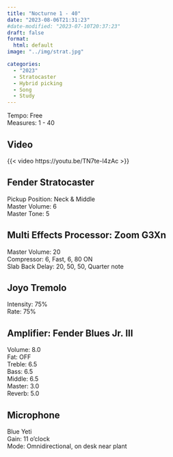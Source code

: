 ```yaml
---
title: "Nocturne 1 - 40"
date: "2023-08-06T21:31:23"
#date-modified: "2023-07-10T20:37:23"
draft: false
format: 
  html: default
image: "../img/strat.jpg"

categories:
  - "2023"
  - Stratocaster
  - Hybrid picking
  - Song
  - Study
---
```


Tempo: Free\
Measures: 1 - 40

## Video

{{< video https://youtu.be/TN7te-l4zAc >}}

## Fender Stratocaster

Pickup Position: Neck & Middle\
Master Volume: 6\
Master Tone: 5

## Multi Effects Processor: Zoom G3Xn

Master Volume: 20\
Compressor: 6, Fast, 6, 80 ON\
Slab Back Delay: 20, 50, 50, Quarter note

## Joyo Tremolo

Intensity: 75%\
Rate: 75%

## Amplifier: Fender Blues Jr. III

Volume: 8.0\
Fat: OFF\
Treble: 6.5\
Bass: 6.5\
Middle: 6.5\
Master: 3.0\
Reverb: 5.0

## Microphone

Blue Yeti\
Gain: 11 o'clock\
Mode: Omnidirectional, on desk near plant

